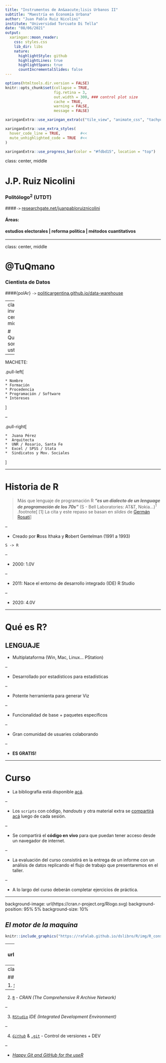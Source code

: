 ```yaml
---
title: "Instrumentos de An&aacute;lisis Urbanos II"
subtitle: "Maestría en Economía Urbana"
author: "Juan Pablo Ruiz Nicolini"
institute: "Universidad Torcuato Di Tella"
date: "08/06/2021"
output:
  xaringan::moon_reader:
    css: styles.css
    lib_dir: libs
    nature:
      highlightStyle: github
      highlightLines: true
      highlightSpans: true
      countIncrementalSlides: false
---
```


```r
options(htmltools.dir.version = FALSE)
knitr::opts_chunk$set(collapse = TRUE,
                      fig.retina = 3,
                      out.width = 300, ### control plot size
                      cache = TRUE,
                      warning = FALSE,
                      message = FALSE)

xaringanExtra::use_xaringan_extra(c("tile_view", "animate_css", "tachyons", "extra_styles", "scribble", "editable", "broadcast"))
```


```r
xaringanExtra::use_extra_styles(
  hover_code_line = TRUE,         #<<
  mute_unhighlighted_code = TRUE  #<<
)

xaringanExtra::use_progress_bar(color = "#fdbd15", location = "top")

```



class: center, middle


# J.P. Ruiz Nicolini 

### Politólogo<sup>2</sup> (UTDT)


####`->` [researchgate.net/juanpabloruiznicolini](https://www.researchgate.net/profile/Juan_Ruiz_Nicolini)


#### Áreas: 

#### estudios electorales | reforma política  | métodos cuantitativos

---

class: center, middle

# @TuQmano

### Cientista de Datos 

####{polAr} `->` [politicargentina.github.io/data-warehouse](https://politicaargentina.github.io/data_warehouse/)


---
class: inverse, center, middle

# Quienes son ustedes?

--

MACHETE: 

.pull-left[

```
* Nombre
* Formación
* Procedencia
* Programación / Software
* Intereses

```
]

--

.pull-right[

```
*  Juana Pérez
*  Arquitecta
*  UNR / Rosario, Santa Fe
*  Excel / SPSS / Stata
*  Sindicatos y Mov. Sociales
```

]


---

# Historia de R


> Más que lenguaje de programación R **_"es un dialecto de un lenguage de programación de los 70s"_** (S - Bell Laboratories: AT&T, Nokia...)<sup>1</sup>
.footnote[
[1] La cita y este repaso se basan en _slides_ de  [Germán Rosati](https://github.com/gefero/fund-prog-r/)
]

--

* Creado por **R**oss Ithaka y **R**obert Gentelman (1991 a 1993)

`S -> R`

--

* 2000: 1.0V

--

* 2011: Nace el entorno de desarrollo integrado (IDE) R Studio 

--

* 2020: 4.0V

---

# Qué es R?

## LENGUAJE

- Multiplataforma (Win, Mac, Linux... PStation)

--

- Desarrollado por estadísticos para estadísticas

--

- Potente herramienta para generar Viz

--

- Funcionalidad de base + paquetes específicos

--

- Gran comunidad de usuaries colaborando

--

- **ES GRATIS!**


---

# Curso

* La bibliografía está disponible [acá](https://tuqmano.github.io/geo_utdt/biblio.html). 

--

* Los `scripts` con código, _handouts_ y otra material extra se [compartirá acá](https://github.com/tuqmano/geo_utdt) luego de cada sesión. 

--

* Se compartirá el **código en vivo** para que puedan tener acceso desde un navegador de internet. 

--

* La evaluación del curso consistirá en la entrega de un informe con un análisis de datos replicando el flujo de trabajo que presentaremos en el taller. 

--

* A lo largo del curso deberán completar ejercicios de práctica.

---

background-image: url(https://cran.r-project.org/Rlogo.svg)
background-position: 95% 5%
background-size: 10%



## _El motor de la maquina_

```r
knitr::include_graphics("https://rafalab.github.io/dslibro/R/img/R_console.png")
```

---
background-image: url(https://d33wubrfki0l68.cloudfront.net/521a038ed009b97bf73eb0a653b1cb7e66645231/8e3fd/assets/img/rstudio-icon.png)
background-position: 95% 5%
background-size: 10%


## _**Tablero de control** (IDE)_


```r
knitr::include_graphics("https://arcruz0.github.io/libroadp/00-images/basic-r/rstudio.png")
```

---
class: inverse

## *Mise en place*


1.  [`Slack`](https://slack.com/intl/es-ar/) - Espacio de trabajo

--

2.  [`R`](https://cran.r-project.org/) - *CRAN (The Comprehensive R Archive Network)*

--

3.  [`RStudio`](https://www.rstudio.com/products/rstudio/) *IDE (Integrated Development Environment)*

--

4.  [*`Github`*](https://github.com/) & [`.git`](https://git-scm.com/) - Control de versiones + DEV

--

 - [_Happy Git and GitHub for the useR_](https://happygitwithr.com/)




